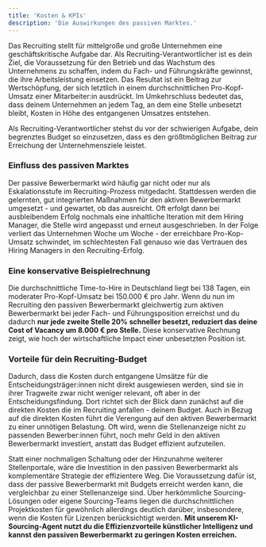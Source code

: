 ```yaml
---
title: 'Kosten & KPIs'
description: 'Die Auswirkungen des passiven Marktes.'
---
```


Das Recruiting stellt für mittelgroße und große Unternehmen eine geschäftskritische Aufgabe dar. Als Recruiting-Verantwortlicher 
ist es dein Ziel, die Voraussetzung für den Betrieb und das Wachstum des Unternehmens zu schaffen, 
indem du Fach- und Führungskräfte gewinnst, die ihre Arbeitsleistung einsetzen. Das Resultat ist ein Beitrag zur Wertschöpfung, 
der sich letztlich in einem durchschnittlichen Pro-Kopf-Umsatz einer Mitarbeiter:in ausdrückt. Im Umkehrschluss bedeutet das, 
dass deinem Unternehmen an jedem Tag, an dem eine Stelle unbesetzt bleibt, Kosten in Höhe des entgangenen Umsatzes entstehen. 

<Info>Als Recruiting-Verantwortlicher stehst du vor der schwierigen Aufgabe, dein begrenztes Budget so einzusetzen, dass es den größtmöglichen Beitrag
 zur Erreichung der Unternehmensziele leistet. </Info>

 ### Einfluss des passiven Marktes ###

Der passive Bewerbermarkt wird häufig gar nicht oder nur als Eskalationsstufe im Recruiting-Prozess mitgedacht. Stattdessen 
werden die gelernten, gut integrierten Maßnahmen für den aktiven Bewerbermarkt umgesetzt - und gewartet, ob das ausreicht. 
Oft erfolgt dann bei ausbleibendem Erfolg nochmals eine inhaltliche Iteration mit dem Hiring Manager, die Stelle wird 
angepasst und erneut ausgeschrieben. In der Folge verliert das Unternehmen Woche um Woche - der erreichbare Pro-Kop-Umsatz schwindet, 
im schlechtesten Fall genauso wie das Vertrauen des Hiring Managers in den Recruiting-Erfolg. 

### Eine konservative Beispielrechnung ###

Die durchschnittliche Time-to-Hire in Deutschland liegt bei 138 Tagen, ein moderater Pro-Kopf-Umsatz bei 150.000 € pro Jahr. 
Wenn du nun im Recruiting den passiven Bewerbermarkt gleichwertig zum aktiven Bewerbermarkt bei jeder Fach- und Führungsposition
erreichst und du dadurch **nur jede zweite Stelle 20% schneller besetzt, reduziert das deine Cost of Vacancy um 8.000 € pro Stelle.** 
Diese konservative Rechnung zeigt, wie hoch der wirtschaftliche Impact einer unbesetzten Position ist. 

### Vorteile für dein Recruiting-Budget ###

Dadurch, dass die Kosten durch entgangene Umsätze für die Entscheidungsträger:innen nicht direkt ausgewiesen werden, sind sie 
in ihrer Tragweite zwar nicht weniger relevant, oft aber in der Entscheidungsfindung. Dort richtet sich der Blick dann zunächst 
auf die direkten Kosten die im Recruiting anfallen - deinem Budget. Auch in Bezug auf die direkten Kosten führt die Verengung 
auf den aktiven Bewerbermarkt zu einer unnötigen Belastung. Oft wird, wenn die Stellenanzeige nicht zu passenden 
Bewerber:innen führt, noch mehr Geld in den aktiven Bewerbermarkt investiert, anstatt das Budget effizient aufzuteilen. 

Statt 
einer nochmaligen Schaltung oder der Hinzunahme weiterer Stellenportale, wäre die Investition in den passiven Bewerbermarkt als 
komplementäre Strategie der effizientere Weg. Die Voraussetzung dafür ist, dass der passive Bewerbermarkt mit Budgets erreicht werden kann, 
die vergleichbar zu einer Stellenanzeige sind. Über herkömmliche Sourcing-Lösungen oder eigene Sourcing-Teams liegen die 
durchschnittlichen Projektkosten für gewöhnlich allerdings deutlich darüber, insbesondere, wenn die Kosten für Lizenzen berücksichtigt werden. 
**Mit unserem KI-Sourcing-Agent nutzt du die Effizienzvorteile künstlicher Intelligenz und kannst den passiven Bewerbermarkt zu 
geringen Kosten erreichen.** 
<!-- mod -->